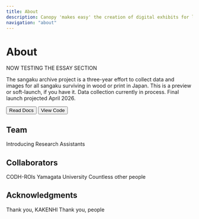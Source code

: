 ```yaml
---
title: About
description: Canopy 'makes easy' the creation of digital exhibits for libraries, archives, and museums
navigation: "about"
---
```


# About

NOW TESTING THE ESSAY SECTION

The sangaku archive project is a three-year effort to collect data and images for all sangaku surviving in wood or print in Japan. This is a preview or soft-launch, if you have it. Data collection currently in process. Final launch projected April 2026.

<ButtonWrapper>
  <Button href="https://canopy-iiif.github.io/docs/" target="_blank">
    Read Docs
  </Button>
  <Button
    href="https://github.com/canopy-iiif/canopy-iiif"
    target="_blank"
    variant="surface"
  >
    View Code
  </Button>
</ButtonWrapper>

## Team

Introducing Research Assistants

## Collaborators

CODH-ROIs
Yamagata University
Countless other people

## Acknowledgments

Thank you, KAKENHI
Thank you, people

